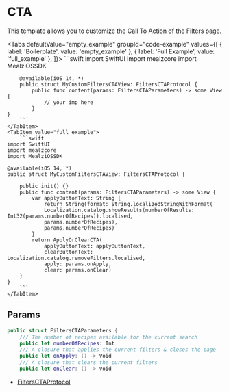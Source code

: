 
# CTA

This template allows you to customize the Call To Action of the Filters page.

<Tabs defaultValue="empty_example" groupId="code-example"
      values={[
          { label: 'Boilerplate', value: 'empty_example' },
          { label: 'Full Example', value: 'full_example' },
      ]}>
    <TabItem value="empty_example">
        ```swift
        import SwiftUI
        import mealzcore
        import MealziOSSDK

        @available(iOS 14, *)
        public struct MyCustomFiltersCTAView: FiltersCTAProtocol {
            public func content(params: FiltersCTAParameters) -> some View {
                // your imp here
            }
    }
        ```
    </TabItem>
    <TabItem value="full_example">
        ```swift
    import SwiftUI
    import mealzcore
    import MealziOSSDK

    @available(iOS 14, *)
    public struct MyCustomFiltersCTAView: FiltersCTAProtocol {

        public init() {}
        public func content(params: FiltersCTAParameters) -> some View {
            var applyButtonText: String {
                return String(format: String.localizedStringWithFormat(
                Localization.catalog.showResults(numberOfResults: Int32(params.numberOfRecipes)).localised,
                params.numberOfRecipes),
                params.numberOfRecipes)
            }
            return ApplyOrClearCTA(
                applyButtonText: applyButtonText,
                clearButtonText: Localization.catalog.removeFilters.localised,
                apply: params.onApply,
                clear: params.onClear)
        }
    }
        ```
    </TabItem>
</Tabs>

## Params

```swift
public struct FiltersCTAParameters {
    /// The number of recipes available for the current search
    public let numberOfRecipes: Int
    /// A closure that applies the current filters & closes the page
    public let onApply: () -> Void
    /// A closure that clears the current filters
    public let onClear: () -> Void
```

- [FiltersCTAProtocol](https://miamtech.github.io/MealziOSSDKRelease/documentation/mealziossdk/filtersctaprotocol)
